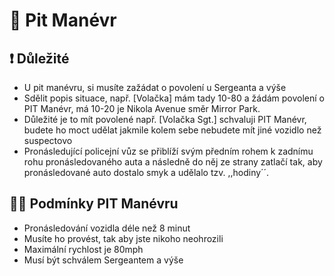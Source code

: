 # 🚓 Pit Manévr

## ❗ Důležité

- U pit manévru, si musíte zažádat o povolení u Sergeanta a výše
- Sdělit popis situace, např. [Volačka] mám tady 10-80 a žádám povolení o PIT Manévr, má 10-20 je Nikola Avenue směr Mirror Park.
- Důležité je to mít povolené např. [Volačka Sgt.] schvaluji PIT Manévr, budete ho moct udělat jakmile kolem sebe nebudete mít jiné vozidlo než suspectovo
- Pronásledující policejní vůz se přiblíží svým předním rohem k zadnímu rohu pronásledovaného auta a následně do něj ze strany zatlačí tak, aby pronásledované auto dostalo smyk a udělalo tzv. ,,hodiny´´.

## 🧑‍💼 Podmínky PIT Manévru

- Pronásledování vozidla déle než 8 minut
- Musíte ho provést, tak aby jste nikoho neohrozili
- Maximální rychlost je 80mph
- Musí být schválem Sergeantem a výše